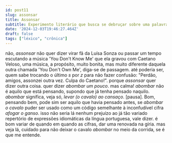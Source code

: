```yaml
---
id: post11
slug: assonsar
title: Assonsar
subtitle: Experimento literário que busca se debruçar sobre uma palavra e extrair dela uma crônica (ruim que seja) a partir do seu significado.
date: '2024-12-03T19:46:27.464Z'
draft: false
tags: ["léxico", "crônica"]
---
```

não, _assonsar_ não quer dizer virar fã da Luísa Sonza ou
passar um tempo escutando a música 'You Don't Know Me'
que ela gravou com Caetano Veloso, uma música,
a propósito, muito bonita, mas muito diferente daquela outra
chamada 'You Don't Own Me', diga-se de passagem. 
até poderia ser, quem sabe trocando o último _s_ por _z_
para não fazer confusão: "Perdão, amigos, assonzei
outra vez. Culpa do Caetano!". porque 
_assonsar_ quer dizer outra coisa. 
quer dizer _abombar um pouco_. mas calma!
_abombar_ não é aquilo que está pensando, 
supondo que já tenha pensado naquilo.
_abombar_ significa, veja só, _levar (o cavalo) ao cansaço_. [pausa].
Bom, pensando bem, pode sim ser aquilo que havia pensado antes, se _abombar o cavalo_
puder ser usado como um código semelhante à inconfudível cifra _afogar o ganso_.
isso não seria lá nenhum prejuízo ao já tão variado repertório de expressões idiomáticas
da língua portuguesa, vale dizer. é bom variar de quando em quando as 
cifras, dar uma renovada na gíria. 
mas veja lá, cuidado para não deixar o cavalo _abombar_ no meio da corrida,
se é que me entende.
